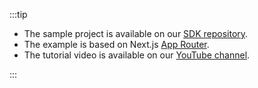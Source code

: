 :::tip

- The sample project is available on our [SDK repository](https://github.com/logto-io/js/tree/master/packages/next-server-actions-sample).
- The example is based on Next.js [App Router](https://nextjs.org/docs).
- The tutorial video is available on our [YouTube channel](https://youtu.be/Y2UYvH83Kk4).

:::

